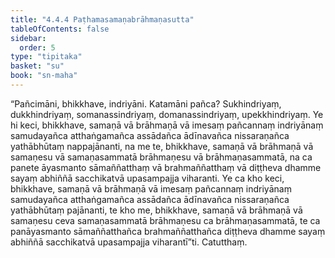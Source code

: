 ```yaml
---
title: "4.4.4 Paṭhamasamaṇabrāhmaṇasutta"
tableOfContents: false
sidebar:
  order: 5
type: "tipitaka"
basket: "su"
book: "sn-maha"
---
```



<DynamicBreadcrumb />

<Division number="504" book="sn-maha" bookNo="14" page="183">

<Paragraph number="1091" book="sn-maha">
“Pañcimāni, bhikkhave, indriyāni. Katamāni pañca? Sukhindriyaṃ, dukkhindriyaṃ, somanassindriyaṃ, domanassindriyaṃ, upekkhindriyaṃ. Ye hi keci, bhikkhave, samaṇā vā brāhmaṇā vā imesaṃ pañcannaṃ indriyānaṃ samudayañca atthaṅgamañca assādañca ādīnavañca nissaraṇañca yathābhūtaṃ nappajānanti, na me te, bhikkhave, samaṇā vā brāhmaṇā vā samaṇesu vā samaṇasammatā brāhmaṇesu vā brāhmaṇasammatā, na ca panete āyasmanto sāmaññatthaṃ vā brahmaññatthaṃ vā diṭṭheva dhamme sayaṃ abhiññā sacchikatvā upasampajja viharanti.
</Paragraph>

<Paragraph number="1092" book="sn-maha">
Ye ca kho keci, bhikkhave, samaṇā vā brāhmaṇā vā imesaṃ pañcannaṃ indriyānaṃ samudayañca atthaṅgamañca assādañca ādīnavañca nissaraṇañca yathābhūtaṃ pajānanti, te kho me, bhikkhave, samaṇā vā brāhmaṇā vā samaṇesu ceva samaṇasammatā brāhmaṇesu ca brāhmaṇasammatā, te ca panāyasmanto sāmaññatthañca brahmaññatthañca diṭṭheva dhamme sayaṃ abhiññā sacchikatvā upasampajja viharantī”ti.

</Paragraph>
</Division>

<Paragraph number="1093" type="center" book="sn-maha">
Catutthaṃ.
</Paragraph>